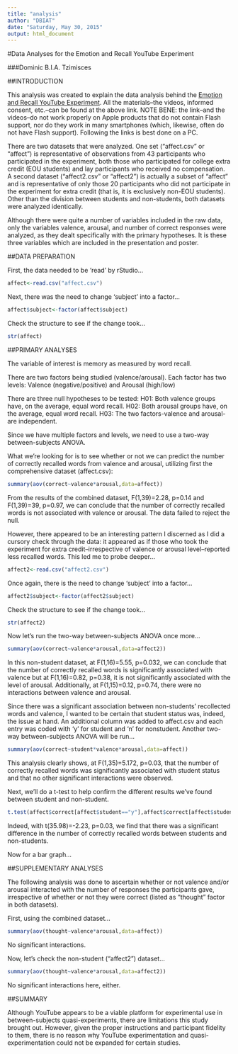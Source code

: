 ```yaml
---
title: "analysis"
author: "DBIAT"
date: "Saturday, May 30, 2015"
output: html_document
---
```


#Data Analyses for the Emotion and Recall YouTube Experiment

###Dominic B.I.A. Tzimisces

##INTRODUCTION

This analysis was created to explain the data analysis behind the [Emotion and Recall YouTube Experiment](https://www.youtube.com/watch?v=iphxvoAOpE4).  All the materials--the videos, informed consent, etc.--can be found at the above link.  NOTE BENE:  the link--and the videos--do not work properly on Apple products that do not contain Flash support, nor do they work in many smartphones (which, likewise, often do not have Flash support).  Following the links is best done on a PC. 

There are two datasets that were analyzed.  One set ("affect.csv" or "affect") is representative of observations from 43 participants who participated in the experiment, both those who participated for college extra credit (EOU students) and lay participants who received no compensation.  A second dataset ("affect2.csv" or "affect2") is actually a subset of "affect" and is representative of only those 20 participants who did not participate in the experiment for extra credit (that is, it is exclusively non-EOU students).  Other than the division between students and non-students, both datasets were analyzed identically.

Although there were quite a number of variables included in the raw data, only the variables valence, arousal, and number of correct responses were analyzed, as they dealt specifically with the primary hypotheses.  It is these three variables which are included in the presentation and poster.

##DATA PREPARATION

First, the data needed to be 'read' by rStudio...

```r
affect<-read.csv("affect.csv")
```

Next, there was the need to change 'subject' into a factor...

```r
affect$subject<-factor(affect$subject)
```

Check the structure to see if the change took...

```r
str(affect)
```

##PRIMARY ANALYSES

The variable of interest is memory as measured by word recall.

There are two factors being studied (valence/arousal). Each factor has two levels: Valence (negative/positive) and Arousal (high/low)

There are three null hypotheses to be tested: H01: Both valence groups have, on the average, equal word recall. H02: Both arousal groups have, on the average, equal word recall. H03: The two factors-valence and arousal-are independent.

Since we have multiple factors and levels, we need to use a two-way between-subjects ANOVA.

What we're looking for is to see whether or not we can predict the number of correctly recalled words from valence and arousal, utilizing first the comprehensive dataset (affect.csv):

```r
summary(aov(correct~valence*arousal,data=affect))
```

From the results of the combined dataset, F(1,39)=2.28, p=0.14 and F(1,39)=39, p=0.97, we can conclude that the number of correctly recalled words is not associated with valence or arousal.  The data failed to reject the null.

However, there appeared to be an interesting pattern I discerned as I did a cursory check through the data:  it appeared as if those who took the experiment for extra credit--irrespective of valence or arousal level--reported less recalled words.  This led me to probe deeper...

```r
affect2<-read.csv("affect2.csv")
```

Once again, there is the need to change 'subject' into a factor...

```r
affect2$subject<-factor(affect2$subject)
```

Check the structure to see if the change took...

```r
str(affect2)
```

Now let's run the two-way between-subjects ANOVA once more...

```r
summary(aov(correct~valence*arousal,data=affect2))
```

In this non-student dataset, at F(1,16)=5.55, p=0.032, we can conclude that the number of correctly recalled words is significantly associated with valence but at F(1,16)=0.82, p=0.38, it is not significantly associated with the level of arousal. Additionally, at F(1,15)=0.12, p=0.74, there were no interactions between valence and arousal.

Since there was a significant association between non-students' recollected words and valence, I wanted to be certain that student status was, indeed, the issue at hand. An additional column was added to affect.csv and each entry was coded with 'y' for student and 'n' for nonstudent.  Another two-way between-subjects ANOVA will be run...

```r
summary(aov(correct~student*valence*arousal,data=affect))
```

This analysis clearly shows, at F(1,35)=5.172, p=0.03, that the number of correctly recalled words was significantly associated with student status and that no other significant interactions were observed.

Next, we'll do a t-test to help confirm the different results we've found between student and non-student.

```r
t.test(affect$correct[affect$student=="y"],affect$correct[affect$student=="n"])
```

Indeed, with t(35.98)=-2.23, p=0.03, we find that there was a significant difference in the number of correctly recalled words between students and non-students.

Now for a bar graph...



##SUPPLEMENTARY ANALYSES

The following analysis was done to ascertain whether or not valence and/or arousal interacted with the number of responses the participants gave, irrespective of whether or not they were correct (listed as "thought" factor in both datasets).

First, using the combined dataset...

```r
summary(aov(thought~valence*arousal,data=affect))
```

No significant interactions.

Now, let's check the non-student ("affect2") dataset...

```r
summary(aov(thought~valence*arousal,data=affect2))
```

No significant interactions here, either.

##SUMMARY

Although YouTube appears to be a viable platform for experimental use in between-subjects quasi-experiments, there are limitations this study brought out. However, given the proper instructions and participant fidelity to them, there is no reason why YouTube experimentation and quasi-experimentation could not be expanded for certain studies.

